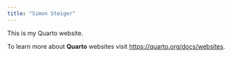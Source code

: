 ```yaml
---
title: "Simon Steiger"
---
```


This is my Quarto website.

To learn more about **Quarto** websites visit <https://quarto.org/docs/websites>.
